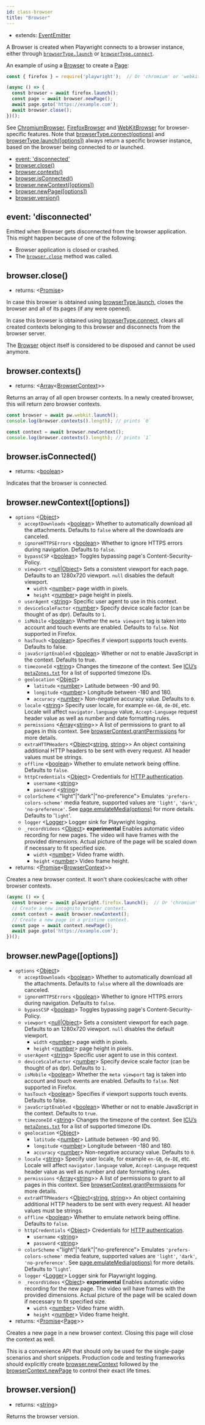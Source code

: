 ```yaml
---
id: class-browser
title: "Browser"
---
```



* extends: [EventEmitter](https://nodejs.org/api/events.html#events_class_eventemitter)

A Browser is created when Playwright connects to a browser instance, either through [`browserType.launch`](api/class-browsertype.mdx#browsertypelaunchoptions) or [`browserType.connect`](api/class-browsertype.mdx#browsertypeconnectoptions).

An example of using a [Browser] to create a [Page]:
```js
const { firefox } = require('playwright');  // Or 'chromium' or 'webkit'.

(async () => {
  const browser = await firefox.launch();
  const page = await browser.newPage();
  await page.goto('https://example.com');
  await browser.close();
})();
```

See [ChromiumBrowser], [FirefoxBrowser] and [WebKitBrowser] for browser-specific features. Note that [browserType.connect(options)](#browsertypeconnectoptions) and [browserType.launch([options])](#browsertypelaunchoptions) always return a specific browser instance, based on the browser being connected to or launched.

<!-- GEN:toc -->
- [event: 'disconnected'](api/class-browser.mdx#event-disconnected)
- [browser.close()](api/class-browser.mdx#browserclose)
- [browser.contexts()](api/class-browser.mdx#browsercontexts)
- [browser.isConnected()](api/class-browser.mdx#browserisconnected)
- [browser.newContext([options])](api/class-browser.mdx#browsernewcontextoptions)
- [browser.newPage([options])](api/class-browser.mdx#browsernewpageoptions)
- [browser.version()](api/class-browser.mdx#browserversion)
<!-- GEN:stop -->

## event: 'disconnected'
Emitted when Browser gets disconnected from the browser application. This might happen because of one of the following:
- Browser application is closed or crashed.
- The [`browser.close`](#browserclose) method was called.

## browser.close()
- returns: <[Promise]>

In case this browser is obtained using [browserType.launch](#browsertypelaunchoptions), closes the browser and all of its pages (if any were opened).

In case this browser is obtained using [browserType.connect](#browsertypeconnectoptions), clears all created contexts belonging to this browser and disconnects from the browser server.

The [Browser] object itself is considered to be disposed and cannot be used anymore.

## browser.contexts()
- returns: <[Array]<[BrowserContext]>>

Returns an array of all open browser contexts. In a newly created browser, this will return zero
browser contexts.

```js
const browser = await pw.webkit.launch();
console.log(browser.contexts().length); // prints `0`

const context = await browser.newContext();
console.log(browser.contexts().length); // prints `1`
```

## browser.isConnected()

- returns: <[boolean]>

Indicates that the browser is connected.

## browser.newContext([options])
- `options` <[Object]>
  - `acceptDownloads` <[boolean]> Whether to automatically download all the attachments. Defaults to `false` where all the downloads are canceled.
  - `ignoreHTTPSErrors` <[boolean]> Whether to ignore HTTPS errors during navigation. Defaults to `false`.
  - `bypassCSP` <[boolean]> Toggles bypassing page's Content-Security-Policy.
  - `viewport` <[null]|[Object]> Sets a consistent viewport for each page. Defaults to an 1280x720 viewport. `null` disables the default viewport.
    - `width` <[number]> page width in pixels.
    - `height` <[number]> page height in pixels.
  - `userAgent` <[string]> Specific user agent to use in this context.
  - `deviceScaleFactor` <[number]> Specify device scale factor (can be thought of as dpr). Defaults to `1`.
  - `isMobile` <[boolean]> Whether the `meta viewport` tag is taken into account and touch events are enabled. Defaults to `false`. Not supported in Firefox.
  - `hasTouch` <[boolean]> Specifies if viewport supports touch events. Defaults to false.
  - `javaScriptEnabled` <[boolean]> Whether or not to enable JavaScript in the context. Defaults to true.
  - `timezoneId` <[string]> Changes the timezone of the context. See [ICU’s `metaZones.txt`](https://cs.chromium.org/chromium/src/third_party/icu/source/data/misc/metaZones.txt?rcl=faee8bc70570192d82d2978a71e2a615788597d1) for a list of supported timezone IDs.
  - `geolocation` <[Object]>
    - `latitude` <[number]> Latitude between -90 and 90.
    - `longitude` <[number]> Longitude between -180 and 180.
    - `accuracy` <[number]> Non-negative accuracy value. Defaults to `0`.
  - `locale` <[string]> Specify user locale, for example `en-GB`, `de-DE`, etc. Locale will affect `navigator.language` value, `Accept-Language` request header value as well as number and date formatting rules.
  - `permissions` <[Array]<[string]>> A list of permissions to grant to all pages in this context. See [browserContext.grantPermissions](api/class-browsercontext.mdx#browsercontextgrantpermissionspermissions-options) for more details.
  - `extraHTTPHeaders` <[Object]<[string], [string]>> An object containing additional HTTP headers to be sent with every request. All header values must be strings.
  - `offline` <[boolean]> Whether to emulate network being offline. Defaults to `false`.
  - `httpCredentials` <[Object]> Credentials for [HTTP authentication](https://developer.mozilla.org/en-US/docs/Web/HTTP/Authentication).
    - `username` <[string]>
    - `password` <[string]>
  - `colorScheme` <"light"|"dark"|"no-preference"> Emulates `'prefers-colors-scheme'` media feature, supported values are `'light'`, `'dark'`, `'no-preference'`. See [page.emulateMedia(options)](api/class-page.mdx#pageemulatemediaoptions) for more details. Defaults to '`light`'.
  - `logger` <[Logger]> Logger sink for Playwright logging.
  - `_recordVideos` <[Object]> **experimental** Enables automatic video recording for new pages. The video will have frames with the provided dimensions. Actual picture of the page will be scaled down if necessary to fit specified size.
    - `width` <[number]> Video frame width.
    - `height` <[number]> Video frame height.
- returns: <[Promise]<[BrowserContext]>>

Creates a new browser context. It won't share cookies/cache with other browser contexts.

```js
(async () => {
  const browser = await playwright.firefox.launch();  // Or 'chromium' or 'webkit'.
  // Create a new incognito browser context.
  const context = await browser.newContext();
  // Create a new page in a pristine context.
  const page = await context.newPage();
  await page.goto('https://example.com');
})();
```

## browser.newPage([options])
- `options` <[Object]>
  - `acceptDownloads` <[boolean]> Whether to automatically download all the attachments. Defaults to `false` where all the downloads are canceled.
  - `ignoreHTTPSErrors` <[boolean]> Whether to ignore HTTPS errors during navigation. Defaults to `false`.
  - `bypassCSP` <[boolean]> Toggles bypassing page's Content-Security-Policy.
  - `viewport` <[null]|[Object]> Sets a consistent viewport for each page. Defaults to an 1280x720 viewport. `null` disables the default viewport.
    - `width` <[number]> page width in pixels.
    - `height` <[number]> page height in pixels.
  - `userAgent` <[string]> Specific user agent to use in this context.
  - `deviceScaleFactor` <[number]> Specify device scale factor (can be thought of as dpr). Defaults to `1`.
  - `isMobile` <[boolean]> Whether the `meta viewport` tag is taken into account and touch events are enabled. Defaults to `false`. Not supported in Firefox.
  - `hasTouch` <[boolean]> Specifies if viewport supports touch events. Defaults to false.
  - `javaScriptEnabled` <[boolean]> Whether or not to enable JavaScript in the context. Defaults to `true`.
  - `timezoneId` <[string]> Changes the timezone of the context. See [ICU’s `metaZones.txt`](https://cs.chromium.org/chromium/src/third_party/icu/source/data/misc/metaZones.txt?rcl=faee8bc70570192d82d2978a71e2a615788597d1) for a list of supported timezone IDs.
  - `geolocation` <[Object]>
    - `latitude` <[number]> Latitude between -90 and 90.
    - `longitude` <[number]> Longitude between -180 and 180.
    - `accuracy` <[number]> Non-negative accuracy value. Defaults to `0`.
  - `locale` <[string]> Specify user locale, for example `en-GB`, `de-DE`, etc. Locale will affect `navigator.language` value, `Accept-Language` request header value as well as number and date formatting rules.
  - `permissions` <[Array]<[string]>> A list of permissions to grant to all pages in this context. See [browserContext.grantPermissions](#browsercontextgrantpermissionspermissions-options) for more details.
  - `extraHTTPHeaders` <[Object]<[string], [string]>> An object containing additional HTTP headers to be sent with every request. All header values must be strings.
  - `offline` <[boolean]> Whether to emulate network being offline. Defaults to `false`.
  - `httpCredentials` <[Object]> Credentials for [HTTP authentication](https://developer.mozilla.org/en-US/docs/Web/HTTP/Authentication).
    - `username` <[string]>
    - `password` <[string]>
  - `colorScheme` <"light"|"dark"|"no-preference"> Emulates `'prefers-colors-scheme'` media feature, supported values are `'light'`, `'dark'`, `'no-preference'`. See [page.emulateMedia(options)](#pageemulatemediaoptions) for more details. Defaults to '`light`'.
  - `logger` <[Logger]> Logger sink for Playwright logging.
  - `_recordVideos` <[Object]> **experimental** Enables automatic video recording for the new page. The video will have frames with the provided dimensions. Actual picture of the page will be scaled down if necessary to fit specified size.
    - `width` <[number]> Video frame width.
    - `height` <[number]> Video frame height.
- returns: <[Promise]<[Page]>>

Creates a new page in a new browser context. Closing this page will close the context as well.

This is a convenience API that should only be used for the single-page scenarios and short snippets. Production code and testing frameworks should explicitly create [browser.newContext](#browsernewcontextoptions) followed by the [browserContext.newPage](api/class-browsercontext.mdx#browsercontextnewpage) to control their exact life times.

## browser.version()

- returns: <[string]>

Returns the browser version.



[AXNode]: api/class-accessibility.mdx#accessibilitysnapshotoptions "AXNode"
[Accessibility]: api/class-accessibility.mdx#class-accessibility "Accessibility"
[Array]: https://developer.mozilla.org/en-US/docs/Web/JavaScript/Reference/Global_Objects/Array "Array"
[BrowserServer]: api/class-browser.mdx#class-browserserver  "BrowserServer"
[BrowserContext]: api/class-browsercontext.mdx#class-browsercontext  "BrowserContext"
[BrowserType]: api/class-browsertype.mdx#class-browsertype "BrowserType"
[Browser]: api/class-browser.mdx  "Browser"
[Buffer]: https://nodejs.org/api/buffer.htmlapi.mdx#buffer_class_buffer "Buffer"
[ChildProcess]: https://nodejs.org/api/child_process.html "ChildProcess"
[ChromiumBrowser]: api/class-chromiumbrowser.mdx#class-chromiumbrowser "ChromiumBrowser"
[ChromiumBrowserContext]: api/class-chromiumbrowsercontext.mdx#class-chromiumbrowsercontext "ChromiumBrowserContext"
[ChromiumCoverage]: api/class-chromiumcoverage.mdx#class-chromiumcoverage "ChromiumCoverage"
[CDPSession]: api/class-cdpsession.mdx#class-cdpsession  "CDPSession"
[ConsoleMessage]: api/class-consolemessage.mdx#class-consolemessage "ConsoleMessage"
[Dialog]: api/class-dialog.mdx#class-dialog "Dialog"
[Download]: api/class-download.mdx#class-download "Download"
[ElementHandle]: api/class-elementhandle.mdx#class-elementhandle "ElementHandle"
[Element]: https://developer.mozilla.org/en-US/docs/Web/API/element "Element"
[Error]: https://nodejs.org/api/errors.htmlapi.mdx#errors_class_error "Error"
[EvaluationArgument]: api/evaluationargument.mdx#evaluationargument "Evaluation Argument"
[File]: https://developer.mozilla.org/en-US/docs/Web/API/File "File"
[FileChooser]: api/class-filechooser.mdx#class-filechooser "FileChooser"
[FirefoxBrowser]: api/class-firefoxbrowser.mdx#class-firefoxbrowser "FirefoxBrowser"
[Frame]: api/class-frame.mdx#class-frame "Frame"
[JSHandle]: api/class-jshandle.mdx#class-jshandle "JSHandle"
[Keyboard]: api/class-keyboard.mdx#class-keyboard "Keyboard"
[Logger]: api/class-logger.mdx#class-logger "Logger"
[Map]: https://developer.mozilla.org/en-US/docs/Web/JavaScript/Reference/Global_Objects/Map "Map"
[Mouse]: api/class-mouse.mdx#class-mouse "Mouse"
[Object]: https://developer.mozilla.org/en-US/docs/Web/JavaScript/Reference/Global_Objects/Object "Object"
[Page]: api/class-page.mdx#class-page "Page"
[Playwright]: api/class-playwright.mdx "Playwright"
[Promise]: https://developer.mozilla.org/en-US/docs/Web/JavaScript/Reference/Global_Objects/Promise "Promise"
[RegExp]: https://developer.mozilla.org/en-US/docs/Web/JavaScript/Reference/Global_Objects/RegExp
[Request]: api/class-request.mdx#class-request  "Request"
[Response]: api/class-response.mdx#class-response  "Response"
[Route]: api/class-route.mdx#class-route  "Route"
[Selectors]: api/class-selectors.mdx#class-selectors  "Selectors"
[Serializable]: https://developer.mozilla.org/en-US/docs/Web/JavaScript/Reference/Global_Objects/JSON/stringifyapi.mdx#Description "Serializable"
[TimeoutError]: api/class-timeouterror.mdx#class-timeouterror "TimeoutError"
[UIEvent.detail]: https://developer.mozilla.org/en-US/docs/Web/API/UIEvent/detail "UIEvent.detail"
[URL]: https://nodejs.org/api/url.html
[USKeyboardLayout]: ../src/usKeyboardLayout.ts "USKeyboardLayout"
[UnixTime]: https://en.wikipedia.org/wiki/Unix_time "Unix Time"
[WebKitBrowser]: api/class-webkitbrowser.mdx#class-webkitbrowser "WebKitBrowser"
[Worker]: api/class-worker.mdx#class-worker "Worker"
[boolean]: https://developer.mozilla.org/en-US/docs/Web/JavaScript/Data_structuresapi.mdx#Boolean_type "Boolean"
[function]: https://developer.mozilla.org/en-US/docs/Web/JavaScript/Reference/Global_Objects/Function "Function"
[iterator]: https://developer.mozilla.org/en-US/docs/Web/JavaScript/Reference/Iteration_protocols "Iterator"
[null]: https://developer.mozilla.org/en-US/docs/Web/JavaScript/Reference/Global_Objects/null
[number]: https://developer.mozilla.org/en-US/docs/Web/JavaScript/Data_structuresapi.mdx#Number_type "Number"
[origin]: https://developer.mozilla.org/en-US/docs/Glossary/Origin "Origin"
[selector]: https://developer.mozilla.org/en-US/docs/Web/CSS/CSS_Selectors "selector"
[Readable]: https://nodejs.org/api/stream.htmlapi.mdx#stream_class_stream_readable "Readable"
[string]: https://developer.mozilla.org/en-US/docs/Web/JavaScript/Data_structuresapi.mdx#String_type "String"
[xpath]: https://developer.mozilla.org/en-US/docs/Web/XPath "xpath"
